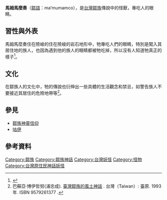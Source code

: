 '''馬姆馬麼奏'''（[[鄒語|鄒語]]：ma’mumamco），是[[台灣|台灣]][[鄒族|鄒族]]傳說中的怪獸，專吃人的眼睛。
==習性與外表==
馬姆馬麼奏住在險峻的住在險峻的岩石地形中，牠專吃人們的眼睛，特別是闖入其居住地的族人，也因為遇到他的族人的眼睛都被牠吃掉，所以沒有人知道牠真正的樣子<ref>{{cite web|author=浦忠成|title=阿里山鄒族神話樹|url=https://docsplayer.com/22926468-%E9%84%92%E6%97%8F%E7%A5%9E%E8%A9%B1%E6%A8%B9.html|publisher=東華大學|work=原住民民族學院|accessdate=2011-03|archive-date=2020-06-24|archive-url=https://web.archive.org/web/20200624003456/https://docsplayer.com/22926468-%E9%84%92%E6%97%8F%E7%A5%9E%E8%A9%B1%E6%A8%B9.html|dead-url=yes}}</ref>。

==文化==
在鄒族人的文化中，牠的傳說也衍伸出一些具體的生活觀念和禁忌，如警告族人不要接近其居住的危險地帶等<ref name="臺灣鄒族的風土神話">巴蘇亞‧博伊哲努(浦忠成). [https://www.books.com.tw/products/0010086062 臺灣鄒族的風土神話] {{Wayback|url=https://www.books.com.tw/products/0010086062 |date=20200624003443 }}. 台灣（Taiwan）: 臺原. 1993年. ISBN 9579261377 {{Zh}}.</ref>。

==參見==
*[[鄒族神靈信仰|鄒族神靈信仰]]
*[[咕伊|咕伊]]
==參考資料==
{{reflist}}





{{Myth-stub}}
{{鄒族神話}}
[[Category:鄒族|Category:鄒族]]
[[Category:鄒族神話|Category:鄒族神話]]
[[Category:台灣妖怪|Category:台灣妖怪]]
[[Category:怪物|Category:怪物]]
[[Category:台灣原住民神話妖怪|Category:台灣原住民神話妖怪]]
